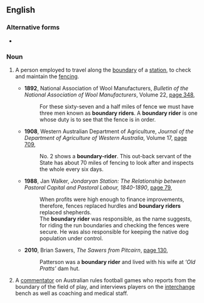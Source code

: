 ==English==

===Alternative forms===
* {{l|en|boundary-rider}}

===Noun===
{{wikipedia}}
{{en-noun|head=[[boundary]] [[rider]]}}

# {{lb|en|Australia}} A person employed to travel along the [[boundary]] of a [[station]], to check and maintain the [[fencing]].
#* '''1892''', National Association of Wool Manufacturers, ''Bulletin of the National Association of Wool Manufacturers'', Volume 22, [http://books.google.com.au/books?id=9rAhAQAAMAAJ&q=%22boundary+rider%22|%22boundary+riders%22+-intitle:%22boundary+-rider|riders%22+-inauthor:%22%22&dq=%22boundary+rider%22|%22boundary+riders%22+-intitle:%22boundary+-rider|riders%22+-inauthor:%22%22&hl=en&sa=X&ei=hnEBT-bXHYeGmQWduoSDAg&redir_esc=y page 348],
#*: For these sixty-seven and a half miles of fence we must have three men known as '''boundary riders'''. A '''boundary rider''' is one whose duty is to see that the fence is in order.
#* '''1908''', Western Australian Department of Agriculture, ''Journal of the Department of Agriculture of Western Australia'', Volume 17, [http://books.google.com.au/books?id=DaFFAAAAIAAJ&q=%22boundary+rider%22|%22boundary+riders%22+-intitle:%22boundary+-rider|riders%22+-inauthor:%22%22&dq=%22boundary+rider%22|%22boundary+riders%22+-intitle:%22boundary+-rider|riders%22+-inauthor:%22%22&hl=en&sa=X&ei=Sm8BT674OMX0mAXSj8jFCg&redir_esc=y page 709],
#*: No. 2 shows a '''boundary-rider'''. This out-back servant of the State has about 70 miles of fencing to look after and inspects the whole every six days.
#* '''1988''', Jan Walker, ''Jondaryan Station: The Relationship between Pastoral Capital and Pastoral Labour, 1840-1890'', [http://books.google.com.au/books?id=z8QsAAAAMAAJ&q=%22boundary+rider%22|%22boundary+riders%22+-intitle:%22boundary+-rider|riders%22+-inauthor:%22%22&dq=%22boundary+rider%22|%22boundary+riders%22+-intitle:%22boundary+-rider|riders%22+-inauthor:%22%22&hl=en&sa=X&ei=VGgBT5bVGOKemQWAxvQt&redir_esc=y page 79],
#*: When profits were high enough to finance improvements, therefore, fences replaced hurdles and '''boundary riders''' replaced shepherds.
#*: The '''boundary rider''' was responsible, as the name suggests, for riding the run boundaries and checking the fences were secure. He was also responsible for keeping the native dog population under control.
#* '''2010''', Brian Sawers, ''The Sawers from Pitcairn'', [http://books.google.com.au/books?id=wKfM8kIEagEC&pg=PA130&dq=%22boundary+rider%22|%22boundary+riders%22+-intitle:%22boundary+-rider|riders%22+-inauthor:%22%22&hl=en&sa=X&ei=clkBT6ntFYb3mAXd2bX8CQ&redir_esc=y#v=onepage&q=%22boundary%20rider%22|%22boundary%20riders%22%20-intitle%3A%22boundary%20-rider|riders%22%20-inauthor%3A%22%22&f=false page 130],
#*: Patterson was a '''boundary rider''' and lived with his wife at ''‘Old Pratts’'' dam hut.
# {{lb|en|Australia|sports|Australian rules football}} A [[commentator]] on Australian rules football games who reports from the boundary of the field of play, and interviews players on the [[interchange]] bench as well as coaching and medical staff.